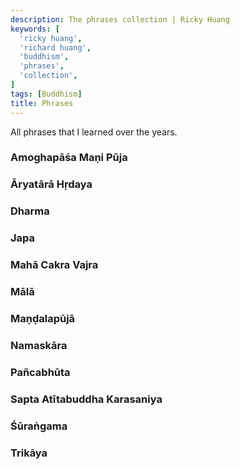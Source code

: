 ```yaml
---
description: The phrases collection | Ricky Huang
keywords: [
  'ricky huang',
  'richard huang',
  'buddhism',
  'phrases',
  'collection',
]
tags: [Buddhism]
title: Phrases
---
```



<Welcome />

All phrases that I learned over the years.

<Ahvana />
<Aksobhya />
<Amitabha />

### Amoghapāśa Maṇi Pūja
<AmoghapasaManiPuja />

<AmoghapasaPadmaUsnisa />
<AryaBhagavateMaju />

### Āryatārā Hṛdaya
<AryaTara />

<AryaTaraAstaghoraTaraniSutra />
<AryaTaraSataksara />
<AryaTaraSvaPratijnaNama />
<Avalokitesvara />
<Bhaisajyaguru />
<BodhiGarbhalamkaraLaksa />
<CatvaryApramanani />
<DarsanaMukta />
<DasaAtyayaMantrah />
<DasaCulaDharani />
<DasaMuktaMantrah />
<DhanadaTara />

### Dharma
<Dharma />

<EkadasamukhaLokesvara />
<Ekajati />
<GuhyadhatuKaranda />

### Japa
<Japa />

### Mahā Cakra Vajra
<MahaCakraVajra />

<MahaCundiDurga />
<MahamaniRatanaPatimakara />
<MahamaniVipulavimana />
<MahavairocanaSarvadurgatiParisodhana />
<Maitreya />

### Mālā
<Mala />

### Maṇḍalapūjā
<MandalaPuja />

<Manjusri />
<Milarepa />

### Namaskāra
<Namaskara />

### Pañcabhūta
<Pancabhuta />

<PancaJambhala />
<PancaMahaSuddhi />
<Parinamana />
<PrajnaParamita />
<Pratityasamutpada />
<RaktaTara />
<RasmiVimalaDharani />
<RasmiVimalaHrdaya />
<RatnadhvajaParikrama />
<Ratnasikhin />
<SadjaMukta />
<Sakyamuni />
<Samgharama />

### Sapta Atītabuddha Karasaniya
<SaptaAtitaBuddhaKarasaniya />

<SaranagamanaCittotpada />
<SatDharmakayaSarirah />
<SitaTara />
<Sridevi />
<Sukhavativyuha />

### Śūraṅgama
<Surangama />

### Trikāya
<Trikaya />

<TrimulaSarana />
<UsnisaSitatapatra />
<UsnisaVijaya />
<VairocanaSarvaKataDanaVidhih />
<VajraDhara />
<VajraGita />
<VajraKilaya />
<Vasuratna />
<VimalaUsnisa />

